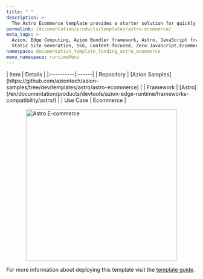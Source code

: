 ```yaml
---
title: " "
description: >-
  The Astro Ecommerce template provides a starter solution for quickly deploying your e-commerce web project. Built on Astro's next-gen island architecture, it features a simple design that includes components and functionalities to facilitate a smooth customization process.
permalink: /documentation/products/templates/astro-ecommerce/
meta_tags: >-
  Azion, Edge Computing, Azion Bundler framework, Astro, JavaScript frameworks,
  Static Site Generation, SSG, Content-focused, Zero JavaScript,Ecommerce
namespace: documentation_template_landing_astro_ecommerce
menu_namespace: runtimeMenu
---
```




<div class="[&_.flex.flex-col]:!gap-4 [&_.flex.flex-col]:md:!gap-8 [&_.flex.flex-col]:2xl:!gap-16">
  <HeroHome
    title="Astro E-commerce"
    description="The Astro Ecommerce template provides a starter solution for quickly deploying your e-commerce web project. Built on Astro's next-gen island architecture, it features a simple design that includes components and functionalities to facilitate a smooth customization process."
    logos={[]}
    buttons={[
      { label: "Deploy template", link: "https://console.azion.com/create/azion-community/astro-ecommerce", outlined: false, icon: "ai ai-azion", iconPos: "left" },
      { label: "View demo", link: "https://j1mztjzqqv.map.azionedge.net/", severity: "secondary" }
    ]}
  />
</div>

<div style="display: flex; gap: 1rem; align-items: center; flex-direction: row; flex-wrap: wrap;">
  <div style="flex: 1; min-width: 300px;">
    | Item | Details |
    |:----------|:------|
    | Repository | [Azion Samples](https://github.com/aziontech/azion-samples/tree/dev/templates/astro/astro-ecommerce) |
    | Framework | [Astro](/en/documentation/products/devtools/azion-edge-runtime/frameworks-compatibility/astro/) |
    | Use Case | Ecommerce |
  </div>
  <div style="display: flex; justify-content: center; align-items: center; flex: 1; min-width: 300px;">
    <img src="/assets/docs/images/uploads/template-showcase/astro/astro-ecommerce.png" width="400" alt="Astro E-commerce" style="max-width: 100%; height: auto;" />
  </div>
</div>

For more information about deploying this template visit the [template guide](/en/documentation/products/guides/astro-ecommerce-collection/).